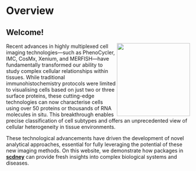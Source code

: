 # Overview {.unnumbered}

## Welcome!

<img src="IMC_colon.png" align="right" style="height: 200px; border: 0px"/>

Recent advances in highly multiplexed cell imaging technologies—such as PhenoCycler, IMC, CosMx, Xenium, and MERFISH—have fundamentally transformed our ability to study complex cellular relationships within tissues. While traditional immunohistochemistry protocols were limited to visualising cells based on just two or three surface proteins, these cutting-edge technologies can now characterise cells using over 50 proteins or thousands of RNA molecules in situ. This breakthrough enables precise classification of cell subtypes and offers an unprecedented view of cellular heterogeneity in tissue environments.

These technological advancements have driven the development of novel analytical approaches, essential for fully leveraging the potential of these new imaging methods. On this website, we demonstrate how packages in [**scdney**](https://sydneybiox.github.io/scdney/) can provide fresh insights into complex biological systems and diseases.


